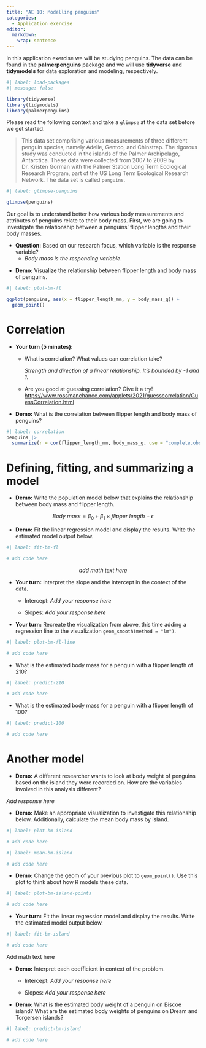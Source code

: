 ```yaml
---
title: "AE 10: Modelling penguins"
categories: 
  - Application exercise
editor: 
  markdown: 
    wrap: sentence
---
```


In this application exercise we will be studying penguins.
The data can be found in the **palmerpenguins** package and we will use **tidyverse** and **tidymodels** for data exploration and modeling, respectively.

```r
#| label: load-packages
#| message: false

library(tidyverse)
library(tidymodels)
library(palmerpenguins)
```

Please read the following context and take a `glimpse` at the data set before we get started.

> This data set comprising various measurements of three different penguin species, namely Adelie, Gentoo, and Chinstrap.
> The rigorous study was conducted in the islands of the Palmer Archipelago, Antarctica.
> These data were collected from 2007 to 2009 by Dr. Kristen Gorman with the Palmer Station Long Term Ecological Research Program, part of the US Long Term Ecological Research Network.
> The data set is called `penguins`.

```r
#| label: glimpse-penguins

glimpse(penguins)
```

Our goal is to understand better how various body measurements and attributes of penguins relate to their body mass.
First, we are going to investigate the relationship between a penguins' flipper lengths and their body masses.

-   **Question:** Based on our research focus, which variable is the response variable?
    -   *Body mass is the responding variable*.

```{=html}
<!-- -->
```
-   **Demo:** Visualize the relationship between flipper length and body mass of penguins.

```r
#| label: plot-bm-fl

ggplot(penguins, aes(x = flipper_length_mm, y = body_mass_g)) +
  geom_point()
```

# Correlation

-   **Your turn (5 minutes):**
    -   What is correlation?
        What values can correlation take?

        *Strength and direction of a linear relationship. It's bounded by -1 and 1.*

    -   Are you good at guessing correlation?
        Give it a try!
        <https://www.rossmanchance.com/applets/2021/guesscorrelation/GuessCorrelation.html>
-   **Demo:** What is the correlation between flipper length and body mass of penguins?

```r
#| label: correlation
penguins |>
  summarize(r = cor(flipper_length_mm, body_mass_g, use = "complete.obs"))
```

# Defining, fitting, and summarizing a model

-   **Demo:** Write the population model below that explains the relationship between body mass and flipper length.

$$
Body~mass = \beta_0 + \beta_1 \times flipper~length + \epsilon
$$

-   **Demo:** Fit the linear regression model and display the results. Write the estimated model output below.

```r
#| label: fit-bm-fl

# add code here
```

$$
add~math~text~here
$$

-   **Your turn:** Interpret the slope and the intercept in the context of the data.

    -   Intercept: *Add your response here*

    -   Slopes: *Add your response here*

-   **Your turn:** Recreate the visualization from above, this time adding a regression line to the visualization `geom_smooth(method = "lm")`.

```r
#| label: plot-bm-fl-line

# add code here
```

-   What is the estimated body mass for a penguin with a flipper length of 210?

```r
#| label: predict-210

# add code here
```

-   What is the estimated body mass for a penguin with a flipper length of 100?

```r
#| label: predict-100

# add code here
```

# Another model

-   **Demo:** A different researcher wants to look at body weight of penguins based on the island they were recorded on. How are the variables involved in this analysis different?

*Add response here*

-   **Demo:** Make an appropriate visualization to investigate this relationship below. Additionally, calculate the mean body mass by island.

```r
#| label: plot-bm-island

# add code here
```

```r
#| label: mean-bm-island

# add code here
```

-   **Demo:** Change the geom of your previous plot to `geom_point()`. Use this plot to think about how R models these data.

```r
#| label: plot-bm-island-points

# add code here
```

-   **Your turn:** Fit the linear regression model and display the results. Write the estimated model output below.

```r
#| label: fit-bm-island

# add code here
```

Add math text here

-   **Demo:** Interpret each coefficient in context of the problem.

    -   Intercept: *Add your response here*

    -   Slopes: *Add your response here*

-   **Demo:** What is the estimated body weight of a penguin on Biscoe island?
    What are the estimated body weights of penguins on Dream and Torgersen islands?

```r
#| label: predict-bm-island

# add code here
```
